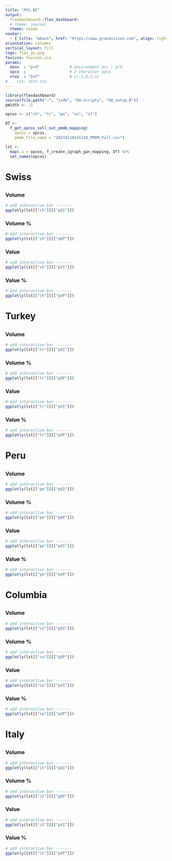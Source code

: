 ```yaml
---
title: "PVC-BI"
output: 
  flexdashboard::flex_dashboard:
  # theme: journal
  theme: cosmo
navbar:
  - { title: "About", href: "https://www.grandvision.com", align: right }    
orientation: columns
vertical_layout: fill
logo: flex_gv.png
favicon: favicon.ico    
params:
  denv  : "prd"             # environment acc | prd
  opco  :                   # 2 character opco
  nrws  : "Inf"             # c(-1,0,1,n)
#    css: test.css    
---
```

  
```r
library(flexdashboard)
source(file.path("~", "isdb", "00-scripts", "00_setup.R"))
pWidth <- .5

```

```r
opcos <- c("ch", "tr", "pe", "co", "it")

DT <- 
  f_get_opcos_sell_out_pmdm_mapping(
    opcos = opcos,
    pmdm_file_name = "20210118141218_PMDM_Full.csv")

lst <- 
  map(.x = opcos, f_create_igraph_gan_mapping, DT) %>%
  set_names(opcos)

```

# Swiss {data-navmenu="Opco" data-orientation=rows}
## {.tabset .tabset-fade}

### Volume 

```r
# add interactive bar -------
ggplotly(lst[["ch"]][["pQI"]])

```

### Volume % 

```r
# add interactive bar -------
ggplotly(lst[["ch"]][["pQP"]])
```
  
### Value 

```r
# add interactive bar -------
ggplotly(lst[["ch"]][["pVI"]])
```
  
### Value % 

```r
# add interactive bar -------
ggplotly(lst[["ch"]][["pVP"]])
```

# Turkey {data-navmenu="Opco" data-orientation=rows}
## {.tabset .tabset-fade}

### Volume 

```r
# add interactive bar -------
ggplotly(lst[["tr"]][["pQI"]])

```

### Volume % 

```r
# add interactive bar -------
ggplotly(lst[["tr"]][["pQP"]])
```
  
### Value 

```r
# add interactive bar -------
ggplotly(lst[["tr"]][["pVI"]])
```
  
### Value % 

```r
# add interactive bar -------
ggplotly(lst[["tr"]][["pVP"]])
```

# Peru {data-navmenu="Opco" data-orientation=rows}
## {.tabset .tabset-fade}

### Volume 

```r
# add interactive bar -------
ggplotly(lst[["pe"]][["pQI"]])

```

### Volume % 

```r
# add interactive bar -------
ggplotly(lst[["pe"]][["pQP"]])
```
  
### Value 

```r
# add interactive bar -------
ggplotly(lst[["pe"]][["pVI"]])
```
  
### Value % 

```r
# add interactive bar -------
ggplotly(lst[["pe"]][["pVP"]])
```

# Columbia {data-navmenu="Opco" data-orientation=rows}
## {.tabset .tabset-fade}

### Volume 

```r
# add interactive bar -------
ggplotly(lst[["co"]][["pQI"]])

```

### Volume % 

```r
# add interactive bar -------
ggplotly(lst[["co"]][["pQP"]])
```
  
### Value 

```r
# add interactive bar -------
ggplotly(lst[["co"]][["pVI"]])
```
  
### Value % 

```r
# add interactive bar -------
ggplotly(lst[["co"]][["pVP"]])
```

# Italy {data-navmenu="Opco" data-orientation=rows}
## {.tabset .tabset-fade}

### Volume 

```r
# add interactive bar -------
ggplotly(lst[["it"]][["pQI"]])

```

### Volume % 

```r
# add interactive bar -------
ggplotly(lst[["it"]][["pQP"]])
```
  
### Value 

```r
# add interactive bar -------
ggplotly(lst[["it"]][["pVI"]])
```
  
### Value % 

```r
# add interactive bar -------
ggplotly(lst[["it"]][["pVP"]])
```

